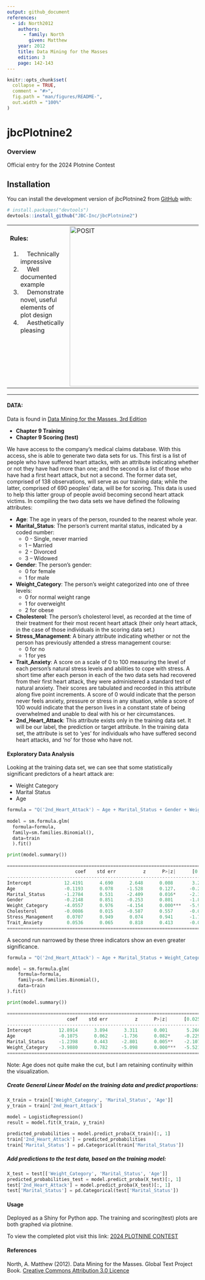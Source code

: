 ```yaml
---
output: github_document
references:
  - id: North2012
    authors:
      - family: North
        given: Matthew
    year: 2012
    title: Data Mining for the Masses
    edition: 3
    page: 142-143
---
```


```r
knitr::opts_chunk$set(
  collapse = TRUE,
  comment = "#>",
  fig.path = "man/figures/README-",
  out.width = "100%"
)
```

# jbcPlotnine2

### Overview

Official entry for the 2024 Plotnine Contest

## Installation

You can install the development version of jbcPlotnine2 from [GitHub](https://github.com/) with:

``` r
# install.packages("devtools")
devtools::install_github("JBC-Inc/jbcPlotnine2")
```

<table style="border-collapse: collapse; border: none;">
  <tr style="vertical-align: top; border: none;">
  <td style="vertical-align: top; border: none;">
  #### Rules:
  <ol>
    <li>&nbsp;&nbsp;&nbsp;&nbsp;Technically impressive</li>
    <li>&nbsp;&nbsp;&nbsp;&nbsp;Well documented example</li>
    <li>&nbsp;&nbsp;&nbsp;&nbsp;Demonstrate novel, useful elements of plot design</li>
    <li>&nbsp;&nbsp;&nbsp;&nbsp;Aesthetically pleasing</li>
  </ol>
  </td>
  <td style="vertical-align: top; border: none;">
    <img src="https://posit.co/wp-content/uploads/2024/05/Screenshot-2024-05-15-at-4.48.47%E2%80%AFPM.jpg" alt="POSIT" width="420">
  </td>
  </tr>
</table>

---

#### DATA:

  Data is found in [Data Mining for the Masses, 3rd Edition](https://sites.google.com/site/dataminingforthemasses3e/)
    
  - **Chapter 9 Training**
  - **Chapter 9 Scoring (test)**
    
  We have access to the company’s medical claims database. With this access, she is able to
  generate two data sets for us. This first is a list of people who have suffered heart attacks, with an
  attribute indicating whether or not they have had more than one; and the second is a list of those
  who have had a first heart attack, but not a second. The former data set, comprised of 138
  observations, will serve as our training data; while the latter, comprised of 690 peoples’ data, will be
  for scoring. This data is used to help this latter group of people avoid becoming second heart attack
  victims. In compiling the two data sets we have defined the following attributes:
  
  - **Age**: The age in years of the person, rounded to the nearest whole year.
  - **Marital_Status**: The person’s current marital status, indicated by a coded number: 
    - 0 - Single, never married
    - 1 – Married 
    - 2 - Divorced
    - 3 – Widowed
  - **Gender**: The person’s gender: 
    - 0 for female
    - 1 for male
  - **Weight_Category**: The person’s weight categorized into one of three levels: 
    - 0 for normal weight range
    - 1 for overweight
    - 2 for obese
  - **Cholesterol**: The person’s cholesterol level, as recorded at the time of their treatment for their most recent heart attack (their only heart attack, in the case of those individuals in the scoring data set.)
  - **Stress_Management**: A binary attribute indicating whether or not the person has previously attended a stress management course: 
    - 0 for no
    - 1 for yes
  - **Trait_Anxiety**: A score on a scale of 0 to 100 measuring the level of each person’s natural stress levels and abilities to cope with stress. A short time after each person in each of the two data sets had recovered from their first heart attack, they were administered a standard test of natural anxiety. Their scores are tabulated and recorded in this attribute along five point increments. A score of 0 would indicate that the person never feels anxiety, pressure or stress in any situation, while a score of 100 would indicate that the person lives in a constant state of being overwhelmed and unable to deal with his or her circumstances.
  - **2nd_Heart_Attack**: This attribute exists only in the training data set. It will be our label, the prediction or target attribute. In the training data set, the attribute is set to ‘yes’ for individuals who have suffered second heart attacks, and ‘no’ for those who have not.
  
#### Exploratory Data Analysis

  Looking at the training data set, we can see that some statistically significant predictors of a heart attack are:
  
   - Weight Category
   - Marital Status
   - Age
  
```python
formula = "Q('2nd_Heart_Attack') ~ Age + Marital_Status + Gender + Weight_Category + Cholesterol + Stress_Management + Trait_Anxiety"
 
model = sm.formula.glm(
  formula=formula, 
  family=sm.families.Binomial(), 
  data=train
  ).fit()

print(model.summary())

=====================================================================================
                         coef    std err          z      P>|z|      [0.025      0.975]
-------------------------------------------------------------------------------------
Intercept            12.4191      4.690      2.648      0.008       3.226      21.612
Age                  -0.1193      0.078     -1.528      0.127.     -0.272       0.034
Marital_Status       -1.2784      0.531     -2.409      0.016*     -2.319      -0.238
Gender               -0.2148      0.851     -0.253      0.801      -1.882       1.453
Weight_Category      -4.0557      0.976     -4.154      0.000***   -5.969      -2.142
Cholesterol          -0.0086      0.015     -0.587      0.557      -0.037       0.020
Stress_Management     0.0707      0.949      0.074      0.941      -1.789       1.931
Trait_Anxiety         0.0536      0.065      0.818      0.413      -0.075       0.182
=====================================================================================

```

A second run narrowed by these three indicators show an even greater significance.

```python
formula = "Q('2nd_Heart_Attack') ~ Age + Marital_Status + Weight_Category"

model = sm.formula.glm(
    formula=formula,
    family=sm.families.Binomial(),
    data=train
).fit()

print(model.summary())

===================================================================================
                      coef    std err          z      P>|z|      [0.025      0.975]
-----------------------------------------------------------------------------------
Intercept          12.8914      3.894      3.311      0.001       5.260      20.523
Age                -0.1075      0.062     -1.736      0.082*     -0.229       0.014
Marital_Status     -1.2398      0.443     -2.801      0.005**    -2.107      -0.372
Weight_Category    -3.9880      0.782     -5.098      0.000***   -5.521      -2.455
===================================================================================

```
  
Note: Age does not quite make the cut, but I am retaining continuity within the visualization.

##### Create General Linear Model on the training data and predict proportions:

```python
X_train = train[['Weight_Category', 'Marital_Status', 'Age']]
y_train = train['2nd_Heart_Attack']
 
model = LogisticRegression()
result = model.fit(X_train, y_train)

predicted_probabilities = model.predict_proba(X_train)[:, 1]
train['2nd_Heart_Attack'] = predicted_probabilities
train['Marital_Status'] = pd.Categorical(train['Marital_Status'])
```

##### Add predictions to the test data, based on the training model: 
```python
X_test = test[['Weight_Category', 'Marital_Status', 'Age']]
predicted_probabilities_test = model.predict_proba(X_test)[:, 1]
test['2nd_Heart_Attack'] = model.predict_proba(X_test)[:, 1]
test['Marital_Status'] = pd.Categorical(test['Marital_Status'])
```

#### Usage

  Deployed as a Shiny for Python app. The training and scoring(test) plots are both graphed via plotnine.
  
  To view the completed plot visit this link: [2024 PLOTNINE CONTEST](https://kraggle.shinyapps.io/jbcplotnine221/)
  
#### References

North, A. Matthew (2012). Data Mining for the Masses. Global Text Project Book. [Creative Commons Attribution 3.0 Licence](https://creativecommons.org/)

  
  
  
  
  
  
  
  
  
  
  
  
  
  
  
  
  
  
  
  
  
  
  
  
  
  
  
  
  
  
  
  
